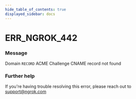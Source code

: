 ```yaml
---
hide_table_of_contents: true
displayed_sidebar: docs
---
```



# ERR_NGROK_442

### Message

Domain `RECORD` ACME Challenge CNAME record not found

<ErrorDetails error="err_ngrok_442" />

### Further help

If you're having trouble resolving this error, please reach out to [support@ngrok.com](mailto:support@ngrok.com?subject=Help%20with%20ERR_NGROK_442)

